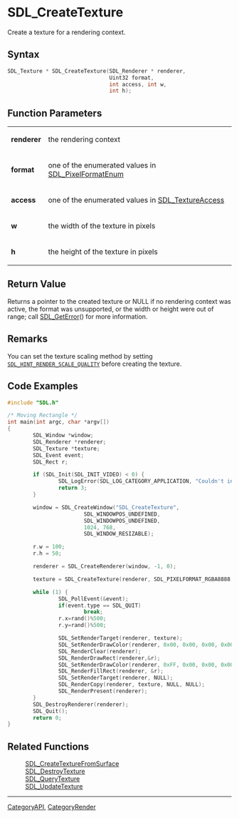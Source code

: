 = SDL_CreateTexture =

Create a texture for a rendering context.

== Syntax ==

<syntaxhighlight lang='c'>
SDL_Texture * SDL_CreateTexture(SDL_Renderer * renderer,
                                Uint32 format,
                                int access, int w,
                                int h);
</syntaxhighlight>

== Function Parameters ==

{|
|'''renderer'''
|the rendering context
|-
|'''format'''
|one of the enumerated values in [[SDL_PixelFormatEnum]]
|-
|'''access'''
|one of the enumerated values in [[SDL_TextureAccess]]
|-
|'''w'''
|the width of the texture in pixels
|-
|'''h'''
|the height of the texture in pixels
|}

== Return Value ==

Returns a pointer to the created texture or NULL if no rendering context
was active, the format was unsupported, or the width or height were out of
range; call [[SDL_GetError]]() for more information.



== Remarks ==

You can set the texture scaling method by setting
<code>[[SDL_HINT_RENDER_SCALE_QUALITY]]</code> before creating the texture.

== Code Examples ==

<syntaxhighlight lang='c++'>
#include "SDL.h"

/* Moving Rectangle */
int main(int argc, char *argv[])
{
        SDL_Window *window;
        SDL_Renderer *renderer;
        SDL_Texture *texture;
        SDL_Event event;
        SDL_Rect r;

        if (SDL_Init(SDL_INIT_VIDEO) < 0) {
                SDL_LogError(SDL_LOG_CATEGORY_APPLICATION, "Couldn't initialize SDL: %s", SDL_GetError());
                return 3;
        }

        window = SDL_CreateWindow("SDL_CreateTexture",
                        SDL_WINDOWPOS_UNDEFINED,
                        SDL_WINDOWPOS_UNDEFINED,
                        1024, 768,
                        SDL_WINDOW_RESIZABLE);

        r.w = 100;
        r.h = 50;

        renderer = SDL_CreateRenderer(window, -1, 0);

        texture = SDL_CreateTexture(renderer, SDL_PIXELFORMAT_RGBA8888, SDL_TEXTUREACCESS_TARGET, 1024, 768);

        while (1) {
                SDL_PollEvent(&event);
                if(event.type == SDL_QUIT)
                        break;
                r.x=rand()%500;
                r.y=rand()%500;

                SDL_SetRenderTarget(renderer, texture);
                SDL_SetRenderDrawColor(renderer, 0x00, 0x00, 0x00, 0x00);
                SDL_RenderClear(renderer);
                SDL_RenderDrawRect(renderer,&r);
                SDL_SetRenderDrawColor(renderer, 0xFF, 0x00, 0x00, 0x00);
                SDL_RenderFillRect(renderer, &r);
                SDL_SetRenderTarget(renderer, NULL);
                SDL_RenderCopy(renderer, texture, NULL, NULL);
                SDL_RenderPresent(renderer);
        }
        SDL_DestroyRenderer(renderer);
        SDL_Quit();
        return 0;
}

</syntaxhighlight>


== Related Functions ==

:[[SDL_CreateTextureFromSurface]]
:[[SDL_DestroyTexture]]
:[[SDL_QueryTexture]]
:[[SDL_UpdateTexture]]

----
[[CategoryAPI]], [[CategoryRender]]


